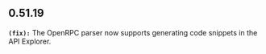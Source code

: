 ## 0.51.19
**`(fix):`** The OpenRPC parser now supports generating code snippets in the API Explorer.


